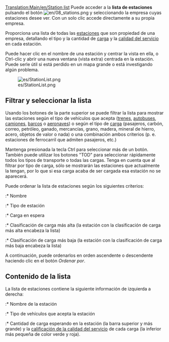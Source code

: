 [[Translation:Main/en/Station list]]
Puede acceder a la '''lista de estaciones''' pulsando el botón [[File:en/08 stations.png]] y seleccionando la empresa cuyas estaciones 
desee ver. Con un solo clic accede directamente a su propia empresa.

Proporciona una lista de todas las [[Main/es/Estaciones|estaciones]] que son propiedad de una empresa, detallando el tipo y la cantidad de [[Main/es/Carga|carga]] y la [[Main/en/Mecánica del juego/Es#Calificación de las estaciones|calidad del servicio]] en cada estación.

Puede hacer clic en el nombre de una estación y centrar la vista en ella, o Ctrl-clic y abrir una nueva ventana (vista extra) centrada en la estación. Puede serle útil si está perdido en un mapa grande o está investigando algún problema.

[[File:es/StationList.png]]

==Filtrar y seleccionar la lista==
Usando los botones de la parte superior se puede filtrar la lista para mostrar las estaciones según el tipo de vehículos que acepta ([[Main/es/Estaciones de tren|trenes]], [[Main/en/Estaciones para vehículos de carretera/Es#Estaciones de autobuses|autobuses]], [[Main/en/Estaciones para vehículos de carretera/Es#Estaciones de carga de camiones|camiones]], [[Main/es/Muelles|barcos]] o [[Main/es/Aeropuertos|aeronaves]]) o según el tipo de [[Main/es/Carga|carga]] (pasajeros, carbón, correo, petróleo, ganado, mercancías, grano, madera, mineral de hierro, acero, objetos de valor o nada) o una combinación ambos criterios (p. e. estaciones de ferrocarril que admiten pasajeros, etc.)

Mantenga presionada la tecla Ctrl para seleccionar más de un botón. También puede utilizar los botones "TOD" para seleccionar rápidamente todos los tipos de transporte o todas las cargas. Tenga en cuenta que al filtrar por tipo de carga, sólo se mostrarán las estaciones que actualmente la tengan, por lo que si esa carga acaba de ser cargada esa estación no se aparecerá.

Puede ordenar la lista de estaciones según los siguientes criterios:
:* Nombre
:* Tipo de estación
:* Carga en espera
:* Clasificación de carga más alta (la estación con la clasificación de carga más alta encabeza la lista)
:* Clasificación de carga más baja (la estación con la clasificación de carga más baja encabeza la lista)

A continuación, puede ordenarlos en orden ascendente o descendente haciendo clic en el botón ''Ordenar por''.

==Contenido de la lista==
La lista de estaciones contiene la siguiente información de izquierda a derecha:
:* Nombre de la estación
:* Tipo de vehículos que acepta la estación
:* Cantidad de carga esperando en la estación (la barra superior y más grande) y la [[Main/en/Mecánica del juego/Es#Calificación de las estaciones|calificación de la calidad del servicio]] de cada carga (la inferior más pequeña de color verde y roja).